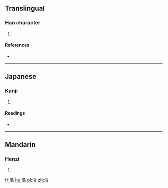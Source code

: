 ==Translingual==

===Han character===
{{Han char|rn=85|rad=水|as=08|sn=11|four=32164|canj=EHPA}}

# {{defn|Han|sort=水08}}

====References====
* {{Han ref|kx=0628.250|dkj=17607|dj=1030.140|hdz=31656.040|uh=6DBD|ud=28093|bh=D5F7|bd=54775}}

----

==Japanese==

===Kanji===
{{ja-kanji|grade=|rs=水08}}

# {{defn|lang=ja|sort=水08}}

====Readings====
* {{ja-readings|on=[[こん]] (kon)|kun=[[みだれる]] (midareru)}}

----

==Mandarin==

===Hanzi===
{{cmn-hanzi|pin=[[hūn]] ([[hun1]]), [[zhuō]] ([[zhuo1]])|wg=hun<sup>1</sup>, cho<sup>1</sup>}}

# {{defn|lang=cmn|sort=水08}}

[[fr:涽]]
[[hu:涽]]
[[pl:涽]]
[[zh:涽]]